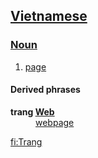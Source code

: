 ==[[Vietnamese]]==

===[[Noun]]===
#[[page]]

====Derived phrases====
;'''trang [[Web]]'''
:[[webpage]]

[[fi:Trang]]